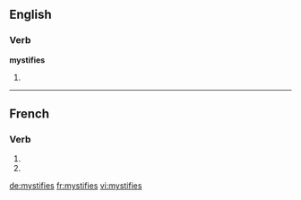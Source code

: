 {{also|mystifiés}}
==English==

===Verb===
'''mystifies'''

# {{third-person singular of|[[mystify]]}}

----

==French==

===Verb===
{{fr-verb-form}}

# {{conjugation of|mystifier||2|s|pres|ind|lang=fr}}
# {{conjugation of|mystifier||2|s|pres|sub|lang=fr}}

[[de:mystifies]]
[[fr:mystifies]]
[[vi:mystifies]]